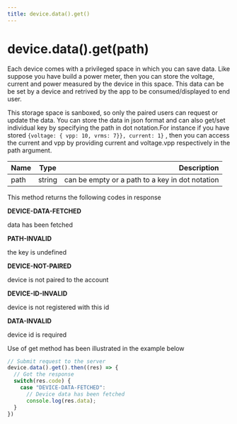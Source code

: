 ```yaml
---
title: device.data().get()
---
```


# device.data().get(path)

Each device comes with a privileged space in which you can save data. Like suppose you have build a power meter, then you can store the voltage, current and power measured by the device in this space. This data can be be set by a device and retrived by the app to be consumed/displayed to end user.

This storage space is sanboxed, so only the paired users can request or update the data. You can store the data in json format and can also get/set individual key by specifying the path in dot notation.For instance if you have stored `{voltage: { vpp: 10, vrms: 7}}, current: 1}`  , then you can access the current and vpp by providing current and voltage.vpp respectively in the path argument.

| Name       | Type |   Description |
| :------------ | :---------: | ----------: |
| path     |    string    |  can be empty or a path to a key in dot notation|

This method returns the following codes in response

**DEVICE-DATA-FETCHED**

data has been fetched

**PATH-INVALID**

the key is undefined

**DEVICE-NOT-PAIRED**

device is not paired to the account

**DEVICE-ID-INVALID**

device is not registered with this id

**DATA-INVALID**

device id is required

Use of get method has been illustrated in the example below

```js
// Submit request to the server
device.data().get().then((res) => {
  // Got the response
  switch(res.code) {
    case "DEVICE-DATA-FETCHED": 
      // Device data has been fetched
      console.log(res.data);
  }
})
```
